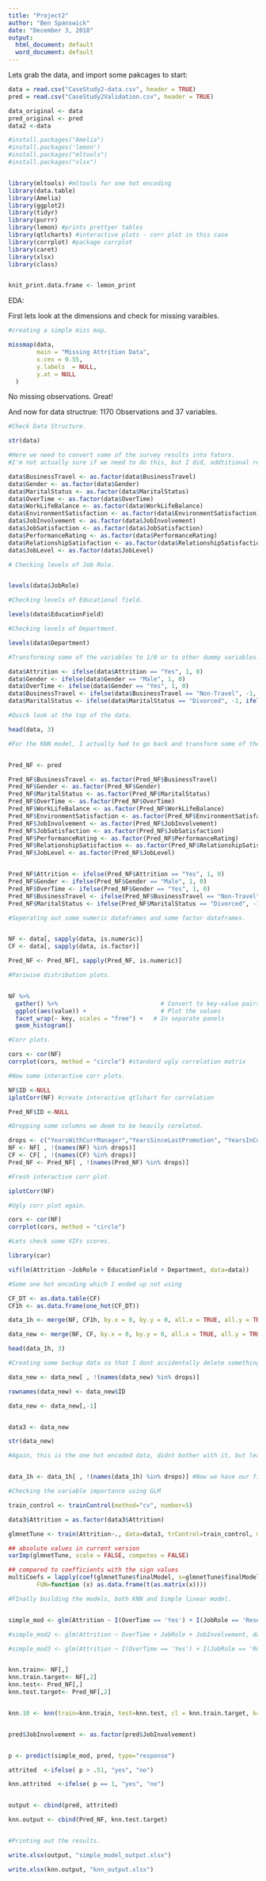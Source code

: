 ```yaml
---
title: "Project2"
author: "Ben Spanswick"
date: "December 3, 2018"
output:
  html_document: default
  word_document: default
---
```


Lets grab the data, and import some pakcages to start:


```r

data = read.csv("CaseStudy2-data.csv", header = TRUE)
pred = read.csv("CaseStudy2Validation.csv", header = TRUE)

data_original <- data
pred_original <- pred
data2 <-data

#install.packages("Amelia")
#install.packages('lemon')
#install.packages("mltools")
#install.packages("xlsx")


library(mltools) #mltools for one hot encoding
library(data.table)
library(Amelia)
library(ggplot2) 
library(tidyr)
library(purrr)
library(lemon) #prints prettyer tables
library(qtlcharts) #interactive plots - corr plot in this case
library(corrplot) #package corrplot
library(caret)
library(xlsx)
library(class)


knit_print.data.frame <- lemon_print

```


EDA: 

First lets look at the dimensions and check for missing varaibles. 


```r

#creating a simple miss map. 

missmap(data,
        main = "Missing Attrition Data",
        x.cex = 0.55,
        y.labels  = NULL,
        y.at = NULL
  )


```


No missing observations. Great!

And now for data structrue: 1170 Observations and 37 variables. 


```r

#Check Data Structure. 

str(data)

```


```r

#Here we need to convert some of the survey results into fators.
#I'm not actually sure if we need to do this, but I did, addtitional research will but this is how I did it this time around. 

data$BusinessTravel <- as.factor(data$BusinessTravel)
data$Gender <- as.factor(data$Gender)
data$MaritalStatus <- as.factor(data$MaritalStatus)
data$OverTime <- as.factor(data$OverTime)
data$WorkLifeBalance <- as.factor(data$WorkLifeBalance)
data$EnvironmentSatisfaction <- as.factor(data$EnvironmentSatisfaction)
data$JobInvolvement <- as.factor(data$JobInvolvement)
data$JobSatisfaction <- as.factor(data$JobSatisfaction)
data$PerformanceRating <- as.factor(data$PerformanceRating)
data$RelationshipSatisfaction <- as.factor(data$RelationshipSatisfaction)
data$JobLevel <- as.factor(data$JobLevel)
```




```r

# Checking levels of Job Role.


levels(data$JobRole)
```


```r

#Checking levels of Educational field.

levels(data$EducationField)

```

```r

#Checking levels of Department. 

levels(data$Department)
```



```r

#Transforming some of the variables to 1/0 or to other dummy variables. 

data$Attrition <- ifelse(data$Attrition == "Yes", 1, 0)
data$Gender <- ifelse(data$Gender == "Male", 1, 0)
data$OverTime <- ifelse(data$Gender == "Yes", 1, 0)
data$BusinessTravel <- ifelse(data$BusinessTravel == "Non-Travel", -1, ifelse(data$BusinessTravel == "Travel_Frequently", 1, 0))
data$MaritalStatus <- ifelse(data$MaritalStatus == "Divorced", -1, ifelse(data$MaritalStatus == "Married", 1, 0))

```
```r
#Quick look at the top of the data. 

head(data, 3)

```


```r


#For the KNN model, I actually had to go back and transform some of the Prediction data so that it was the same as the test dataset.Thats what this section is doing. 


Pred_NF <- pred

Pred_NF$BusinessTravel <- as.factor(Pred_NF$BusinessTravel)
Pred_NF$Gender <- as.factor(Pred_NF$Gender)
Pred_NF$MaritalStatus <- as.factor(Pred_NF$MaritalStatus)
Pred_NF$OverTime <- as.factor(Pred_NF$OverTime)
Pred_NF$WorkLifeBalance <- as.factor(Pred_NF$WorkLifeBalance)
Pred_NF$EnvironmentSatisfaction <- as.factor(Pred_NF$EnvironmentSatisfaction)
Pred_NF$JobInvolvement <- as.factor(Pred_NF$JobInvolvement)
Pred_NF$JobSatisfaction <- as.factor(Pred_NF$JobSatisfaction)
Pred_NF$PerformanceRating <- as.factor(Pred_NF$PerformanceRating)
Pred_NF$RelationshipSatisfaction <- as.factor(Pred_NF$RelationshipSatisfaction)
Pred_NF$JobLevel <- as.factor(Pred_NF$JobLevel)


Pred_NF$Attrition <- ifelse(Pred_NF$Attrition == "Yes", 1, 0)
Pred_NF$Gender <- ifelse(Pred_NF$Gender == "Male", 1, 0)
Pred_NF$OverTime <- ifelse(Pred_NF$Gender == "Yes", 1, 0)
Pred_NF$BusinessTravel <- ifelse(Pred_NF$BusinessTravel == "Non-Travel", -1, ifelse(Pred_NF$BusinessTravel == "Travel_Frequently", 1, 0))
Pred_NF$MaritalStatus <- ifelse(Pred_NF$MaritalStatus == "Divorced", -1, ifelse(Pred_NF$MaritalStatus == "Married", 1, 0))


```



```r

#Seperating out some numeric dataframes and some factor dataframes. 


NF <- data[, sapply(data, is.numeric)]
CF <- data[, sapply(data, is.factor)]

Pred_NF <- Pred_NF[, sapply(Pred_NF, is.numeric)]

```

```r

#Pariwise distribution plots. 


NF %>%
  gather() %>%                             # Convert to key-value pairs
  ggplot(aes(value)) +                     # Plot the values
  facet_wrap(~ key, scales = "free") +   # In separate panels
  geom_histogram()


```

```r

#Corr plots. 

cors <- cor(NF)
corrplot(cors, method = "circle") #standard ugly correlation matrix

```



```r

#Now some interactive corr plots. 

NF$ID <-NULL
iplotCorr(NF) #create interactive qtlchart for correlation

Pred_NF$ID <-NULL

```

```r

#Dropping some columns we deem to be heavily corelated. 

drops <- c("YearsWithCurrManager","YearsSinceLastPromotion", "YearsInCurrentRole", "TotalWorkingYears", "JobLevel", "PercentSalaryHike", "EmployeeNumber", "EmployeeCount", "Rand", "Over18", "StandardHours", "Row.names", "Rand", "OVer18_Y", "EmployeeCount", "Department")
NF <- NF[ , !(names(NF) %in% drops)]
CF <- CF[ , !(names(CF) %in% drops)]
Pred_NF <- Pred_NF[ , !(names(Pred_NF) %in% drops)]
```

```r

#Fresh interactive corr plot. 

iplotCorr(NF)

```

```r

#Ugly corr plot again.

cors <- cor(NF)
corrplot(cors, method = "circle")
```

```r

#Lets check some VIFs scores. 

library(car)

vif(lm(Attrition ~JobRole + EducationField + Department, data=data))

```

```r

#Some one hot encoding which I ended up not using 

CF_DT <- as.data.table(CF)
CF1h <- as.data.frame(one_hot(CF_DT))

data_1h <- merge(NF, CF1h, by.x = 0, by.y = 0, all.x = TRUE, all.y = TRUE)

data_new <- merge(NF, CF, by.x = 0, by.y = 0, all.x = TRUE, all.y = TRUE)

head(data_1h, 3)


```

```r

#Creating some backup data so that I dont accidentally delete something. 

data_new <- data_new[ , !(names(data_new) %in% drops)]

rownames(data_new) <- data_new$ID

data_new <- data_new[,-1]


data3 <- data_new

str(data_new)

```

```r

#Again, this is the one hot encoded data, didnt bother with it, but leaving it here for reference for my future work. 


data_1h <- data_1h[ , !(names(data_1h) %in% drops)] #Now we have our final working data frame!

```




```r

#Checking the variable importance using GLM

train_control <- trainControl(method="cv", number=5)

data3$Attrition = as.factor(data3$Attrition)

glmnetTune <- train(Attrition~., data=data3, trControl=train_control, method="glmnet")

## absolute values in current version
varImp(glmnetTune, scale = FALSE, competes = FALSE)

## compared to coefficients with the sign values
multiCoefs = lapply(coef(glmnetTune$finalModel, s=glmnetTune$finalModel$tuneValue$lambda),   
        FUN=function (x) as.data.frame(t(as.matrix(x))))


```

```r

#FInally building the models, both KNN and Simple linear model. 


simple_mod <- glm(Attrition ~ I(OverTime == 'Yes') + I(JobRole == 'Research Director') + I(JobRole == 'Sales Representative'), data=data3, family='binomial')

#simple_mod2 <- glm(Attrition ~ OverTime + JobRole + JobInvolvement, data=data3, family='binomial')

#simple_mod3 <- glm(Attrition ~ I(OverTime == 'Yes') + I(JobRole == 'Research Director') + JobInvolvement, data=data2, family='binomial')


knn.train<- NF[,]
knn.train.target<- NF[,2]
knn.test<- Pred_NF[,]
knn.test.target<- Pred_NF[,2]


knn.10 <- knn(train=knn.train, test=knn.test, cl = knn.train.target, k=10)


pred$JobInvolvement <- as.factor(pred$JobInvolvement)


p <- predict(simple_mod, pred, type="response")

attrited  <-ifelse( p > .51, "yes", "no")

knn.attrited  <-ifelse( p == 1, "yes", "no")


output <- cbind(pred, attrited)

knn.output <- cbind(Pred_NF, knn.test.target)



```

```r

#Printing out the results. 

write.xlsx(output, "simple_model_output.xlsx")

write.xlsx(knn.output, "knn_output.xlsx")


```





